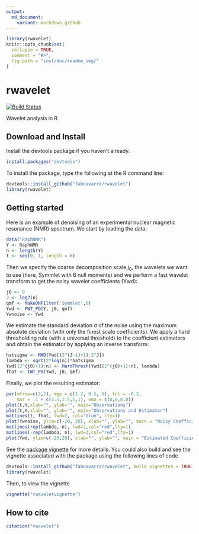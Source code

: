 ```yaml
---
output:
  md_document:
    variant: markdown_github
---
```

```r
library(rwavelet)
knitr::opts_chunk$set(
  collapse = TRUE,
  comment = "#>",
  fig.path = "inst/doc/readme_img/"
)
```
# rwavelet

[![Build Status](https://travis-ci.org/fabnavarro/rwavelet.svg)](https://travis-ci.org/fabnavarro/rwavelet)


Wavelet analysis in R

## Download and Install

Install the devtools package if you haven't already.
```r
install.packages("devtools")
```

To install the package, type the following at the R command line:
```r
devtools::install_github("fabnavarro/rwavelet")
library(rwavelet)
```

## Getting started

Here is an example of denoising of an experimental nuclear magnetic resonance (NMR) spectrum. We start by loading the data:
```r
data("RaphNMR")
Y <- RaphNMR
n <- length(Y)
t <- seq(0, 1, length = n)
```

Then we specify the coarse decomposition scale $j_0$, the wavelets we want to use (here, Symmlet with 6 null moments) and we perform a fast wavelet transform to get the noisy wavelet coefficients (Ywd):
```r
j0 <- 0
J <- log2(n)
qmf <- MakeONFilter('Symmlet',6)
Ywd <- FWT_PO(Y, j0, qmf)
Ywnoise <- Ywd
```

We estimate the standard deviation $\sigma$ of the noise using the maximum absolute deviation (with only the finest scale coefficients). We apply a hard thresholding rule (with a universal threshold) to the coefficient estimators and obtain the estimator by applying an inverse transform:
```r
hatsigma <- MAD(Ywd[(2^(J-1)+1):2^J])
lambda <- sqrt(2*log(n))*hatsigma
Ywd[(2^(j0)+1):n] <- HardThresh(Ywd[(2^(j0)+1):n], lambda)
fhat <- IWT_PO(Ywd, j0, qmf)
```

Finally, we plot the resulting estimator:
```r
par(mfrow=c(2,2), mgp = c(1.2, 0.5, 0), tcl = -0.2,
    mar = .1 + c(2.5,2.5,1,1), oma = c(0,0,0,0))
plot(t,Y,xlab="", ylab="", main="Observations")
plot(t,Y,xlab="", ylab="", main="Observations and Estimator")
matlines(t, fhat, lwd=2, col="blue", lty=1)
plot(Ywnoise, ylim=c(-20, 20), xlab="", ylab="", main = "Noisy Coefficients")
matlines(rep(lambda, n), lwd=2,col="red",lty=1)
matlines(-rep(lambda, n), lwd=2,col="red",lty=1)
plot(Ywd, ylim=c(-20,20), xlab="", ylab="", main = "Estimated Coefficients")
```

See the [package vignette](http://fnavarro.perso.math.cnrs.fr/rpackage/rwaveletvignette.html) for more details.
You could also build and see the vignette associated with the package using the following lines of code
```r
devtools::install_github("fabnavarro/rwavelet", build_vignettes = TRUE)
library(rwavelet)
```

Then, to view the vignette
```r
vignette("rwaveletvignette")
```

## How to cite
```r
citation("rwavelet")
```
